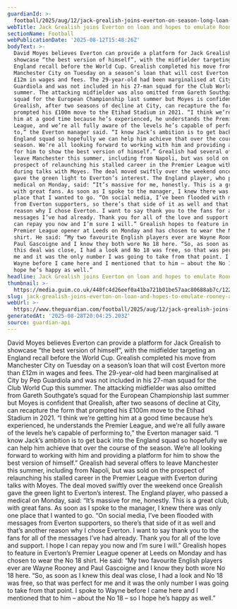 ```yaml
---
guardianId: >-
  football/2025/aug/12/jack-grealish-joins-everton-on-season-long-loan-from-manchester-city
webTitle: Jack Grealish joins Everton on loan and hopes to emulate Rooney and Gascoigne
sectionName: Football
webPublicationDate: '2025-08-12T15:48:26Z'
bodyText: >-
  David Moyes believes Everton can provide a platform for Jack Grealish to
  showcase “the best version of himself”, with the midfielder targeting an
  England recall before the World Cup. Grealish completed his move from
  Manchester City on Tuesday on a season’s loan that will cost Everton more than
  £12m in wages and fees. The 29-year-old had been marginalised at City by Pep
  Guardiola and was not included in his 27-man squad for the Club World Cup this
  summer. The attacking midfielder was also omitted from Gareth Southgate’s
  squad for the European Championship last summer but Moyes is confident that
  Grealish, after two seasons of decline at City, can recapture the form that
  prompted his £100m move to the Etihad Stadium in 2021. “I think we’re getting
  him at a good time because he’s experienced, he understands the Premier
  League, and we’re all fully aware of the levels he’s capable of performing
  to,” the Everton manager said. “I know Jack’s ambition is to get back into the
  England squad so hopefully we can help him achieve that over the course of the
  season. We’re all looking forward to working with him and providing a platform
  for him to show the best version of himself.” Grealish had several offers to
  leave Manchester this summer, including from Napoli, but was sold on the
  prospect of relaunching his stalled career in the Premier League with Everton
  during talks with Moyes. The deal moved swiftly over the weekend once Grealish
  gave the green light to Everton’s interest. The England player, who passed a
  medical on Monday, said: “It’s massive for me, honestly. This is a great club,
  with great fans. As soon as I spoke to the manager, I knew there was only one
  place that I wanted to go. “On social media, I’ve been flooded with messages
  from Everton supporters, so there’s that side of it as well and that’s another
  reason why I chose Everton. I want to say thank you to the fans for all of the
  messages I’ve had already. Thank you for all of the love and support. I hope I
  can repay you now and I’m sure I will.” Grealish hopes to feature in Everton’s
  Premier League opener at Leeds on Monday and has chosen to wear the No 18
  shirt. He said: “My two favourite English players ever are Wayne Rooney and
  Paul Gascoigne and I know they both wore No 18 here. “So, as soon as I knew
  this deal was close, I had a look and No 18 was free, so that was perfect for
  me and it was the only number I was going to take from that point. I spoke to
  Wayne before I came here and I mentioned that to him – about the No 18 – so I
  hope he’s happy as well.”
headline: Jack Grealish joins Everton on loan and hopes to emulate Rooney and Gascoigne
thumbnail: >-
  https://media.guim.co.uk/440fc4d26eef0a41ba721b01be57aac80688ab7c/122_44_1144_916/500.jpg
slug: jack-grealish-joins-everton-on-loan-and-hopes-to-emulate-rooney-and-gascoigne
webUrl: >-
  https://www.theguardian.com/football/2025/aug/12/jack-grealish-joins-everton-on-season-long-loan-from-manchester-city
generatedAt: '2025-08-28T20:04:25.203Z'
source: guardian-api
---
```

David Moyes believes Everton can provide a platform for Jack Grealish to showcase “the best version of himself”, with the midfielder targeting an England recall before the World Cup. Grealish completed his move from Manchester City on Tuesday on a season’s loan that will cost Everton more than £12m in wages and fees. The 29-year-old had been marginalised at City by Pep Guardiola and was not included in his 27-man squad for the Club World Cup this summer. The attacking midfielder was also omitted from Gareth Southgate’s squad for the European Championship last summer but Moyes is confident that Grealish, after two seasons of decline at City, can recapture the form that prompted his £100m move to the Etihad Stadium in 2021. “I think we’re getting him at a good time because he’s experienced, he understands the Premier League, and we’re all fully aware of the levels he’s capable of performing to,” the Everton manager said. “I know Jack’s ambition is to get back into the England squad so hopefully we can help him achieve that over the course of the season. We’re all looking forward to working with him and providing a platform for him to show the best version of himself.” Grealish had several offers to leave Manchester this summer, including from Napoli, but was sold on the prospect of relaunching his stalled career in the Premier League with Everton during talks with Moyes. The deal moved swiftly over the weekend once Grealish gave the green light to Everton’s interest. The England player, who passed a medical on Monday, said: “It’s massive for me, honestly. This is a great club, with great fans. As soon as I spoke to the manager, I knew there was only one place that I wanted to go. “On social media, I’ve been flooded with messages from Everton supporters, so there’s that side of it as well and that’s another reason why I chose Everton. I want to say thank you to the fans for all of the messages I’ve had already. Thank you for all of the love and support. I hope I can repay you now and I’m sure I will.” Grealish hopes to feature in Everton’s Premier League opener at Leeds on Monday and has chosen to wear the No 18 shirt. He said: “My two favourite English players ever are Wayne Rooney and Paul Gascoigne and I know they both wore No 18 here. “So, as soon as I knew this deal was close, I had a look and No 18 was free, so that was perfect for me and it was the only number I was going to take from that point. I spoke to Wayne before I came here and I mentioned that to him – about the No 18 – so I hope he’s happy as well.”
